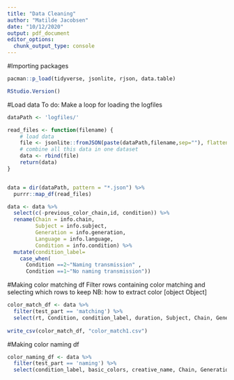 ```yaml
---
title: "Data Cleaning"
author: "Matilde Jacobsen"
date: "10/12/2020"
output: pdf_document
editor_options: 
  chunk_output_type: console
---
```


#Importing packages

```r
pacman::p_load(tidyverse, jsonlite, rjson, data.table)

RStudio.Version()

```

#Load data
To do: Make a loop for loading the logfiles
```r
dataPath <- 'logfiles/'

read_files <- function(filename) {
    # load data
    file <- jsonlite::fromJSON(paste(dataPath,filename,sep=""), flatten=T)
    # combine all this data in one dataset
    data <- rbind(file)
    return(data)
}


data = dir(dataPath, pattern = "*.json") %>% 
  purrr::map_df(read_files)

data <- data %>% 
  select(c(-previous_color_chain,id, condition)) %>%
  rename(Chain = info.chain,
         Subject = info.subject,
         Generation = info.generation,
         Language = info.language,
         Condition = info.condition) %>% 
  mutate(condition_label=
    case_when(
      Condition ==2~"Naming transmission" ,
      Condition ==1~"No naming transmission"))

```

#Making color matching df
Filter rows containing color matching and selecting which rows to keep
NB: how to extract color [object Object]

```r
color_match_df <- data %>% 
  filter(test_part == 'matching') %>% 
  select(rt, Condition, condition_label, duration, Subject, Chain, Generation, Language, source_color.h, source_color.s, source_color.l, color.h, color.s, color.l, range_x.0, range_x.1, range_y.0, range_y.1) 
  
write_csv(color_match_df, "color_match1.csv")

```

#Making color naming df

```r
color_naming_df <- data %>% 
  filter(test_part == 'naming') %>% 
  select(condition_label, basic_colors, creative_name, Chain, Generation, Subject, Condition, Language, color_to_name.h, color_to_name.s, color_to_name.l) 


```

